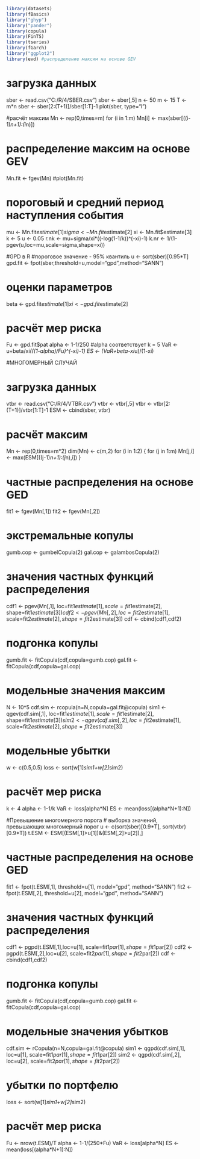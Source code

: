 ```r
library(datasets)
library(fBasics)
library("ghyp")
library("pander")
library(copula)
library(FinTS)
library(tseries)
library(fGarch)
library("ggplot2")
library(evd) #распределение максим на основе GEV
```

# загрузка данных
sber <- read.csv("C:/R/4/SBER.csv")
sber <- sber[,5]
n <- 50
m <- 15
T <- m*n
sber <- sber[2:(T+1)]/sber[1:T]-1
plot(sber, type="l")

#расчёт максим
Mn <- rep(0,times=m)
for (i in 1:m) Mn[i] <- max(sber[((i-1)*n+1):(i*n)])

# распределение максим на основе GEV
Mn.fit <- fgev(Mn)
#plot(Mn.fit)

# пороговый и средний период наступления события
mu <- Mn.fit$estimate[1] 
sigma <- Mn.fit$estimate[2]
xi <- Mn.fit$estimate[3]
k <- 5
u <- 0.05
r.nk <- mu+sigma/xi*((-log(1-1/k))^(-xi)-1)
k.nr <- 1/(1-pgev(u,loc=mu,scale=sigma,shape=xi))

#GPD в R
#пороговое значение - 95% квантиль
u <- sort(sber)[0.95*T]
gpd.fit <- fpot(sber,threshold=u,model="gpd",method="SANN")

# оценки параметров
beta <- gpd.fit$estimate[1] 
xi <- gpd.fit$estimate[2]

# расчёт мер риска
Fu <- gpd.fit$pat
alpha <- 1-1/250 
#alpha соответствует k = 5
VaR <- u+beta/xi*(((1-alpha)/Fu)^(-xi)-1)
ES <- (VaR+beta-xi*u)/(1-xi)

##############

#МНОГОМЕРНЫЙ СЛУЧАЙ

##############

# загрузка данных
vtbr <- read.csv("C:/R/4/VTBR.csv")
vtbr <- vtbr[,5]
vtbr <- vtbr[2:(T+1)]/vtbr[1:T]-1
ESM <- cbind(sber, vtbr)

# расчёт максим
Mn <- rep(0,times=m*2)
dim(Mn) <- c(m,2)
for (i in 1:2) {
 for (j in 1:m)
Mn[j,i] <- max(ESM[((j-1)*n+1):(j*n),i])
}

# частные распределения на основе GED
fit1 <- fgev(Mn[,1])
fit2 <- fgev(Mn[,2])

# экстремальные копулы
gumb.cop <- gumbelCopula(2)
gal.cop <- galambosCopula(2)

# значения частных функций распределения
cdf1 <- pgev(Mn[,1], loc=fit1$estimate[1], scale=fit1$estimate[2], shape=fit1$estimate[3])
cdf2 <- pgev(Mn[,2], loc=fit2$estimate[1], scale=fit2$estimate[2], shape=fit2$estimate[3])
cdf <- cbind(cdf1,cdf2)

# подгонка копулы
gumb.fit <- fitCopula(cdf,copula=gumb.cop)
gal.fit <- fitCopula(cdf,copula=gal.cop)

# модельные значения максим
N <- 10^5
cdf.sim <- rcopula(n=N,copula=gal.fit@copula)
sim1 <- qgev(cdf.sim[,1], loc=fit1$estimate[1], scale=fit1$estimate[2], shape=fit1$estimate[3])
sim2 <- qgev(cdf.sim[,2], loc=fit2$estimate[1], scale=fit2$estimate[2], shape=fit2$estimate[3])

# модельные убытки
w <- c(0.5,0.5)
loss <- sort(w[1]*sim1+w[2]*sim2)

# расчёт мер риска
k <- 4
alpha <- 1-1/k
VaR <- loss[alpha*N]
ES <- mean(loss[(alpha*N+1):N])

#Превышение многомерного порога
# выборка значений, превышающих многомерный порог
u <- c(sort(sber)[0.9*T], sort(vtbr)[0.9*T])
t.ESM <- ESM[(ESM[,1]>u[1])&(ESM[,2]>u[2]),]

# частные распределения на основе GED
fit1 <- fpot(t.ESM[,1], threshold=u[1], model="gpd", method="SANN")
fit2 <- fpot(t.ESM[,2], threshold=u[2], model="gpd", method="SANN")

# значения частных функций распределения
cdf1 <- pgpd(t.ESM[,1],loc=u[1], scale=fit1$par[1], shape=fit1$par[2])
cdf2 <- pgpd(t.ESM[,2],loc=u[2], scale=fit2$par[1], shape=fit2$par[2])
cdf <- cbind(cdf1,cdf2)

# подгонка копулы
gumb.fit <- fitCopula(cdf,copula=gumb.cop)
gal.fit <- fitCopula(cdf,copula=gal.cop)

# модельные значения убытков
cdf.sim <- rCopula(n=N,copula=gal.fit@copula)
sim1 <- qgpd(cdf.sim[,1], loc=u[1], scale=fit1$par[1], shape=fit1$par[2])
sim2 <- qgpd(cdf.sim[,2], loc=u[2], scale=fit2$par[1], shape=fit2$par[2])

# убытки по портфелю
loss <- sort(w[1]*sim1+w[2]*sim2)

# расчёт мер риска
Fu <- nrow(t.ESM)/T
alpha <- 1-1/(250*Fu)
VaR <- loss[alpha*N]
ES <- mean(loss[(alpha*N+1):N])



